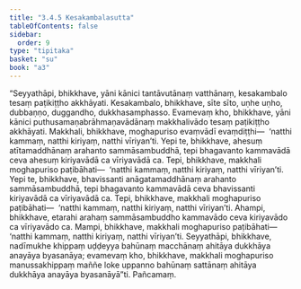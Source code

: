 ```yaml
---
title: "3.4.5 Kesakambalasutta"
tableOfContents: false
sidebar:
  order: 9
type: "tipitaka"
basket: "su"
book: "a3"
---
```



<DynamicBreadcrumb />

<Division number="138" book="a3" bookNo="15" page="290">

<Paragraph number="1026" book="a3">
“Seyyathāpi, bhikkhave, yāni kānici tantāvutānaṃ vatthānaṃ, kesakambalo tesaṃ paṭikiṭṭho akkhāyati. Kesakambalo, bhikkhave, sīte sīto, uṇhe uṇho, dubbaṇṇo, duggandho, dukkhasamphasso. Evamevaṃ kho, bhikkhave, yāni kānici puthusamaṇabrāhmaṇavādānaṃ makkhalivādo tesaṃ paṭikiṭṭho akkhāyati.
</Paragraph>

<Paragraph number="1027" book="a3">
Makkhali, bhikkhave, moghapuriso evaṃvādī evaṃdiṭṭhi—  ‘natthi kammaṃ, natthi kiriyaṃ, natthi vīriyan’ti. Yepi te, bhikkhave, ahesuṃ atītamaddhānaṃ arahanto sammāsambuddhā, tepi bhagavanto kammavādā ceva ahesuṃ kiriyavādā ca vīriyavādā ca. Tepi, bhikkhave, makkhali moghapuriso paṭibāhati—  ‘natthi kammaṃ, natthi kiriyaṃ, natthi vīriyan’ti. Yepi te, bhikkhave, bhavissanti anāgatamaddhānaṃ arahanto sammāsambuddhā, tepi bhagavanto kammavādā ceva bhavissanti kiriyavādā ca vīriyavādā ca. Tepi, bhikkhave, makkhali moghapuriso paṭibāhati—  ‘natthi kammaṃ, natthi kiriyaṃ, natthi vīriyan’ti. Ahampi, bhikkhave, etarahi arahaṃ sammāsambuddho kammavādo ceva kiriyavādo ca vīriyavādo ca. Mampi, bhikkhave, makkhali moghapuriso paṭibāhati—  ‘natthi kammaṃ, natthi kiriyaṃ, natthi vīriyan’ti.
</Paragraph>

<Paragraph number="1028" book="a3">
Seyyathāpi, bhikkhave, nadīmukhe khippaṃ uḍḍeyya bahūnaṃ macchānaṃ ahitāya dukkhāya anayāya byasanāya; evamevaṃ kho, bhikkhave, makkhali moghapuriso manussakhippaṃ maññe loke uppanno bahūnaṃ sattānaṃ ahitāya dukkhāya anayāya byasanāyā”ti.

</Paragraph>
</Division>

<Paragraph number="1029" type="center" book="a3">
Pañcamaṃ.
</Paragraph>